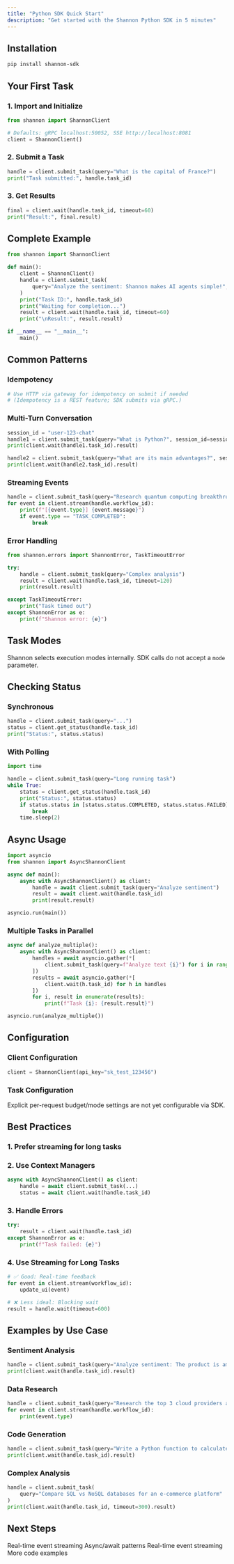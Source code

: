 ```yaml
---
title: "Python SDK Quick Start"
description: "Get started with the Shannon Python SDK in 5 minutes"
---
```


## Installation

```bash
pip install shannon-sdk
```

## Your First Task

### 1. Import and Initialize

```python
from shannon import ShannonClient

# Defaults: gRPC localhost:50052, SSE http://localhost:8081
client = ShannonClient()
```

### 2. Submit a Task

```python
handle = client.submit_task(query="What is the capital of France?")
print("Task submitted:", handle.task_id)
```

### 3. Get Results

```python
final = client.wait(handle.task_id, timeout=60)
print("Result:", final.result)
```

## Complete Example

```python
from shannon import ShannonClient

def main():
    client = ShannonClient()
    handle = client.submit_task(
        query="Analyze the sentiment: Shannon makes AI agents simple!",
    )
    print("Task ID:", handle.task_id)
    print("Waiting for completion...")
    result = client.wait(handle.task_id, timeout=60)
    print("\nResult:", result.result)

if __name__ == "__main__":
    main()
```

## Common Patterns

### Idempotency

```python
# Use HTTP via gateway for idempotency on submit if needed
# (Idempotency is a REST feature; SDK submits via gRPC.)
```

### Multi-Turn Conversation

```python
session_id = "user-123-chat"
handle1 = client.submit_task(query="What is Python?", session_id=session_id)
print(client.wait(handle1.task_id).result)

handle2 = client.submit_task(query="What are its main advantages?", session_id=session_id)
print(client.wait(handle2.task_id).result)
```

### Streaming Events

```python
handle = client.submit_task(query="Research quantum computing breakthroughs")
for event in client.stream(handle.workflow_id):
    print(f"[{event.type}] {event.message}")
    if event.type == "TASK_COMPLETED":
        break
```

### Error Handling

```python
from shannon.errors import ShannonError, TaskTimeoutError

try:
    handle = client.submit_task(query="Complex analysis")
    result = client.wait(handle.task_id, timeout=120)
    print(result.result)

except TaskTimeoutError:
    print("Task timed out")
except ShannonError as e:
    print(f"Shannon error: {e}")
```

## Task Modes

Shannon selects execution modes internally. SDK calls do not accept a `mode` parameter.

## Checking Status

### Synchronous

```python
handle = client.submit_task(query="...")
status = client.get_status(handle.task_id)
print("Status:", status.status)
```

### With Polling

```python
import time

handle = client.submit_task(query="Long running task")
while True:
    status = client.get_status(handle.task_id)
    print("Status:", status.status)
    if status.status in [status.status.COMPLETED, status.status.FAILED]:
        break
    time.sleep(2)
```

## Async Usage

```python
import asyncio
from shannon import AsyncShannonClient

async def main():
    async with AsyncShannonClient() as client:
        handle = await client.submit_task(query="Analyze sentiment")
        result = await client.wait(handle.task_id)
        print(result.result)

asyncio.run(main())
```

### Multiple Tasks in Parallel

```python
async def analyze_multiple():
    async with AsyncShannonClient() as client:
        handles = await asyncio.gather(*[
            client.submit_task(query=f"Analyze text {i}") for i in range(5)
        ])
        results = await asyncio.gather(*[
            client.wait(h.task_id) for h in handles
        ])
        for i, result in enumerate(results):
            print(f"Task {i}: {result.result}")

asyncio.run(analyze_multiple())
```

## Configuration

### Client Configuration

```python
client = ShannonClient(api_key="sk_test_123456")
```

### Task Configuration

Explicit per-request budget/mode settings are not yet configurable via SDK.

## Best Practices

### 1. Prefer streaming for long tasks

### 2. Use Context Managers

```python
async with AsyncShannonClient() as client:
    handle = await client.submit_task(...)
    status = await client.wait(handle.task_id)
```

### 3. Handle Errors

```python
try:
    result = client.wait(handle.task_id)
except ShannonError as e:
    print(f"Task failed: {e}")
```

### 4. Use Streaming for Long Tasks

```python
# ✅ Good: Real-time feedback
for event in client.stream(workflow_id):
    update_ui(event)

# ❌ Less ideal: Blocking wait
result = handle.wait(timeout=600)
```

## Examples by Use Case

### Sentiment Analysis

```python
handle = client.submit_task(query="Analyze sentiment: The product is amazing!")
print(client.wait(handle.task_id).result)
```

### Data Research

```python
handle = client.submit_task(query="Research the top 3 cloud providers and compare pricing")
for event in client.stream(handle.workflow_id):
    print(event.type)
```

### Code Generation

```python
handle = client.submit_task(query="Write a Python function to calculate Fibonacci numbers")
print(client.wait(handle.task_id).result)
```

### Complex Analysis

```python
handle = client.submit_task(
    query="Compare SQL vs NoSQL databases for an e-commerce platform"
)
print(client.wait(handle.task_id, timeout=300).result)
```

## Next Steps

<CardGroup cols={2}>
  <Card title="Streaming" icon="stream" href="/sdk/python/streaming">
    Real-time event streaming
  </Card>
  <Card title="Async Usage" icon="bolt" href="/sdk/python/async-usage">
    Async/await patterns
  </Card>
  <Card title="Streaming" icon="stream" href="/sdk/python/streaming">
    Real-time event streaming
  </Card>
  <Card title="Examples" icon="code" href="/sdk/python/examples">
    More code examples
  </Card>
</CardGroup>
